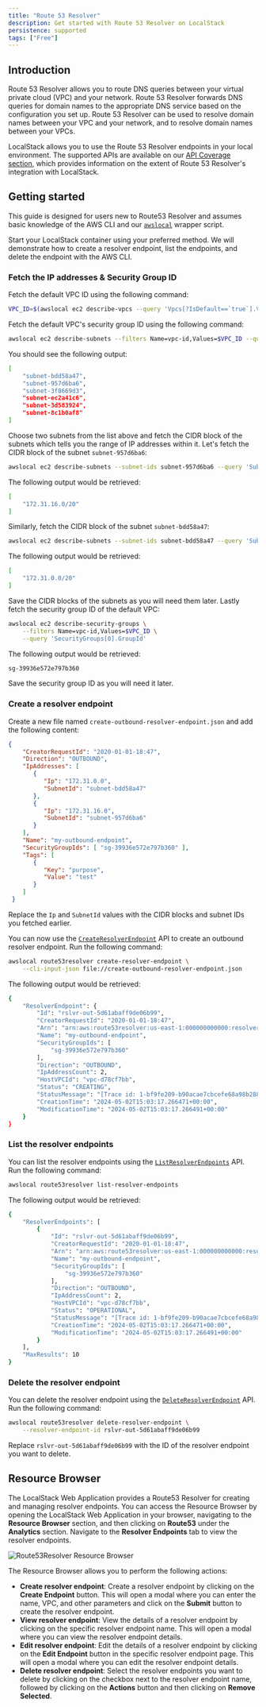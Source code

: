 ```yaml
---
title: "Route 53 Resolver"
description: Get started with Route 53 Resolver on LocalStack
persistence: supported
tags: ["Free"]
---
```



## Introduction

Route 53 Resolver allows you to route DNS queries between your virtual private cloud (VPC) and your network.
Route 53 Resolver forwards DNS queries for domain names to the appropriate DNS service based on the configuration you set up.
Route 53 Resolver can be used to resolve domain names between your VPC and your network, and to resolve domain names between your VPCs.

LocalStack allows you to use the Route 53 Resolver endpoints in your local environment.
The supported APIs are available on our [API Coverage section](#api-coverage), which provides information on the extent of Route 53 Resolver's integration with LocalStack.

## Getting started

This guide is designed for users new to Route53 Resolver and assumes basic knowledge of the AWS CLI and our [`awslocal`](https://github.com/localstack/awscli-local) wrapper script.

Start your LocalStack container using your preferred method.
We will demonstrate how to create a resolver endpoint, list the endpoints, and delete the endpoint with the AWS CLI.

### Fetch the IP addresses & Security Group ID

Fetch the default VPC ID using the following command:

```bash
VPC_ID=$(awslocal ec2 describe-vpcs --query 'Vpcs[?IsDefault==`true`].VpcId' --output text)
```

Fetch the default VPC's security group ID using the following command:

```bash
awslocal ec2 describe-subnets --filters Name=vpc-id,Values=$VPC_ID --query 'Subnets[].SubnetId'
```

You should see the following output:

```bash
[
    "subnet-bdd58a47",
    "subnet-957d6ba6",
    "subnet-3f8669d3",
    "subnet-ec2a41c6",
    "subnet-3d583924",
    "subnet-8c1b0af8"
]
```

Choose two subnets from the list above and fetch the CIDR block of the subnets which tells you the range of IP addresses within it. Let's fetch the CIDR block of the subnet `subnet-957d6ba6`:

```bash
awslocal ec2 describe-subnets --subnet-ids subnet-957d6ba6 --query 'Subnets[*].CidrBlock'
```

The following output would be retrieved:

```bash
[
    "172.31.16.0/20"
]
```

Similarly, fetch the CIDR block of the subnet `subnet-bdd58a47`:

```bash
awslocal ec2 describe-subnets --subnet-ids subnet-bdd58a47 --query 'Subnets[*].CidrBlock'
```

The following output would be retrieved:

```bash
[
    "172.31.0.0/20"
]
```

Save the CIDR blocks of the subnets as you will need them later.
Lastly fetch the security group ID of the default VPC:

```bash
awslocal ec2 describe-security-groups \
    --filters Name=vpc-id,Values=$VPC_ID \
    --query 'SecurityGroups[0].GroupId'
```

The following output would be retrieved:

```bash
sg-39936e572e797b360
```

Save the security group ID as you will need it later.

### Create a resolver endpoint

Create a new file named `create-outbound-resolver-endpoint.json` and add the following content:

```json
{
    "CreatorRequestId": "2020-01-01-18:47",
    "Direction": "OUTBOUND",
    "IpAddresses": [
       {
          "Ip": "172.31.0.0",
          "SubnetId": "subnet-bdd58a47"
       },
       {
          "Ip": "172.31.16.0",
          "SubnetId": "subnet-957d6ba6"
       }
    ],
    "Name": "my-outbound-endpoint",
    "SecurityGroupIds": [ "sg-39936e572e797b360" ],
    "Tags": [
       {
          "Key": "purpose",
          "Value": "test"
       }
    ]
 }
```

Replace the `Ip` and `SubnetId` values with the CIDR blocks and subnet IDs you fetched earlier.

You can now use the [`CreateResolverEndpoint`](https://docs.aws.amazon.com/Route53/latest/APIReference/API_route53resolver_CreateResolverEndpoint.html) API to create an outbound resolver endpoint.
Run the following command:

```bash
awslocal route53resolver create-resolver-endpoint \
    --cli-input-json file://create-outbound-resolver-endpoint.json
```

The following output would be retrieved:

```bash
{
    "ResolverEndpoint": {
        "Id": "rslvr-out-5d61abaff9de06b99",
        "CreatorRequestId": "2020-01-01-18:47",
        "Arn": "arn:aws:route53resolver:us-east-1:000000000000:resolver-endpoint/rslvr-out-5d61abaff9de06b99",
        "Name": "my-outbound-endpoint",
        "SecurityGroupIds": [
            "sg-39936e572e797b360"
        ],
        "Direction": "OUTBOUND",
        "IpAddressCount": 2,
        "HostVPCId": "vpc-d78cf7bb",
        "Status": "CREATING",
        "StatusMessage": "[Trace id: 1-bf9fe209-b90acae7cbcefe68a98b2882] Successfully created Resolver Endpoint",
        "CreationTime": "2024-05-02T15:03:17.266471+00:00",
        "ModificationTime": "2024-05-02T15:03:17.266491+00:00"
    }
}
```

### List the resolver endpoints

You can list the resolver endpoints using the [`ListResolverEndpoints`](https://docs.aws.amazon.com/Route53/latest/APIReference/API_route53resolver_ListResolverEndpoints.html) API.
Run the following command:

```bash
awslocal route53resolver list-resolver-endpoints
```

The following output would be retrieved:

```bash
{
    "ResolverEndpoints": [
        {
            "Id": "rslvr-out-5d61abaff9de06b99",
            "CreatorRequestId": "2020-01-01-18:47",
            "Arn": "arn:aws:route53resolver:us-east-1:000000000000:resolver-endpoint/rslvr-out-5d61abaff9de06b99",
            "Name": "my-outbound-endpoint",
            "SecurityGroupIds": [
                "sg-39936e572e797b360"
            ],
            "Direction": "OUTBOUND",
            "IpAddressCount": 2,
            "HostVPCId": "vpc-d78cf7bb",
            "Status": "OPERATIONAL",
            "StatusMessage": "[Trace id: 1-bf9fe209-b90acae7cbcefe68a98b2882] Successfully created Resolver Endpoint",
            "CreationTime": "2024-05-02T15:03:17.266471+00:00",
            "ModificationTime": "2024-05-02T15:03:17.266491+00:00"
        }
    ],
    "MaxResults": 10
}
```

### Delete the resolver endpoint

You can delete the resolver endpoint using the [`DeleteResolverEndpoint`](https://docs.aws.amazon.com/Route53/latest/APIReference/API_route53resolver_DeleteResolverEndpoint.html) API.
Run the following command:

```bash
awslocal route53resolver delete-resolver-endpoint \
    --resolver-endpoint-id rslvr-out-5d61abaff9de06b99
```

Replace `rslvr-out-5d61abaff9de06b99` with the ID of the resolver endpoint you want to delete.

## Resource Browser

The LocalStack Web Application provides a Route53 Resolver for creating and managing resolver endpoints.
You can access the Resource Browser by opening the LocalStack Web Application in your browser, navigating to the **Resource Browser** section, and then clicking on **Route53** under the **Analytics** section.
Navigate to the **Resolver Endpoints** tab to view the resolver endpoints.

![Route53Resolver Resource Browser](/images/aws/route53-resolver-resource-browser.png)

The Resource Browser allows you to perform the following actions:

- **Create resolver endpoint**: Create a resolver endpoint by clicking on the **Create Endpoint** button.
  This will open a modal where you can enter the name, VPC, and other parameters and click on the **Submit** button to create the resolver endpoint.
- **View resolver endpoint**: View the details of a resolver endpoint by clicking on the specific resolver endpoint name.
  This will open a modal where you can view the resolver endpoint details.
- **Edit resolver endpoint**: Edit the details of a resolver endpoint by clicking on the **Edit Endpoint** button in the specific resolver endpoint page.
  This will open a modal where you can edit the resolver endpoint details.
- **Delete resolver endpoint**: Select the resolver endpoints you want to delete by clicking on the checkbox next to the resolver endpoint name, followed by clicking on the **Actions** button and then clicking on **Remove Selected**.
